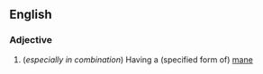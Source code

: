 ==English==

===Adjective===
{{en-adj}}

#(''especially in combination'') Having a (specified form of) [[mane]]